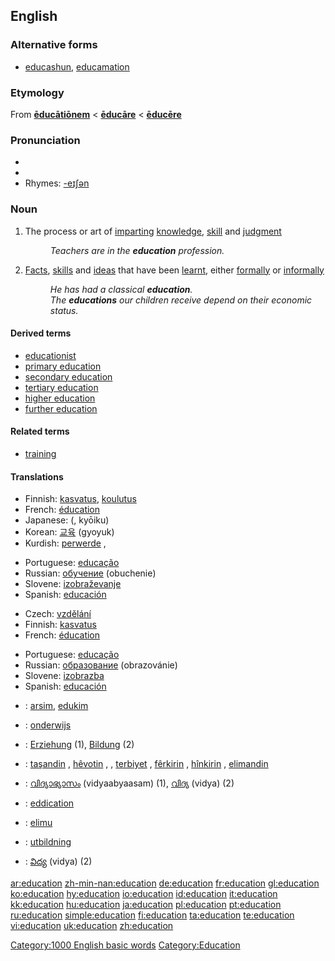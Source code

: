 {{wikipedia}}
{{see|éducation}}
==English==
===Alternative forms===
*{{qualifier|generally jocular}} [[educashun]], [[educamation]]

===Etymology===
From {{L.}} '''[[educationem|ēducātiōnem]]''' < '''[[educare#Latin|ēducāre]]''' < '''[[educere|ēducēre]]'''

===Pronunciation===
* {{IPA|/ɛdjuːkeɪʃn/}}
* {{audio|en-us-education.ogg|Audio (US)}}
* Rhymes: [[Rhymes:English:-eɪʃǝn|-eɪʃǝn]]

===Noun===
{{en-noun}}

# {{uncountable}} The process or art of [[imparting]] [[knowledge]], [[skill]] and [[judgment]]
#: ''Teachers are in the '''education''' profession.''
# {{countable}} [[fact|Facts]], [[skill]]s and [[idea]]s that have been [[learnt]], either [[formally]] or [[informally]]
#: ''He has had a classical '''education'''.''
#: ''The '''educations''' our children receive depend on their economic status.''

====Derived terms====
* [[educationist]]
* [[primary education]]
* [[secondary education]]
* [[tertiary education]]
* [[higher education]]
* [[further education]]

====Related terms====
*[[training]]

====Translations====
{{trans-top|process or art of imparting knowledge, skill and judgment}}
*Finnish: [[kasvatus]], [[koulutus]]
*French: [[éducation]] {{f}}
*Japanese: {{Jpan|[[教育]]}} ({{Jpan|[[きょういく]]}}, kyōiku)
*Korean: [[교육]] (gyoyuk)
*Kurdish: [[perwerde]] {{f}}, {{KUchar|[[زانیاری]]}}
{{trans-mid}}
*Portuguese: [[educação]] {{f}}
*Russian: [[обучение]] (obuchenie) {{n}}
*Slovene: [[izobraževanje]] {{n}}
*Spanish: [[educación]] {{f}}
{{trans-bottom}}

{{trans-top|facts, skills and ideas that have been learnt, either formally or informally}}
*Czech: [[vzdělání]] {{n}}
*Finnish: [[kasvatus]]
*French: [[éducation]] {{f}}
{{trans-mid}}
*Portuguese: [[educação]] {{f}}
*Russian: [[образование]] (obrazovánie) {{n}}
*Slovene: [[izobrazba]] {{f}}
*Spanish: [[educación]] {{f}}
{{trans-bottom}}

{{checktrans-top}}
*{{ttbc|Albanian}}: [[arsim]], [[edukim]]
*{{ttbc|Dutch}}: [[onderwijs]] {{n}}
*{{ttbc|German}}: [[Erziehung]] {{f}} (1), [[Bildung]] {{f}} (2)
*{{ttbc|Kurdish}}: [[taşandin]] {{f}}, [[hêvotin]] {{f}}, , [[terbiyet]] {{f}}, [[fêr|fêrkirin]] {{f}}, [[hîn|hînkirin]] {{f}}, [[elimandin]] {{f}}
{{trans-mid}}
*{{ttbc|Malayalam}}: [[വിദ്യാഭ്യാസം]] (vidyaabyaasam) (1),  [[വിദ്യ]] (vidya) (2)
*{{ttbc|Scots}}: [[eddication]]
*{{ttbc|Swahili}}: [[elimu]]
*{{ttbc|Swedish}}: [[utbildning]] {{c}}
*{{ttbc|Telugu}}: [[విద్య]] (vidya) (2)
{{trans-bottom}}

[[Category:1000 English basic words]]
[[Category:Education]]

[[ar:education]]
[[zh-min-nan:education]]
[[de:education]]
[[fr:education]]
[[gl:education]]
[[ko:education]]
[[hy:education]]
[[io:education]]
[[id:education]]
[[it:education]]
[[kk:education]]
[[hu:education]]
[[ja:education]]
[[pl:education]]
[[pt:education]]
[[ru:education]]
[[simple:education]]
[[fi:education]]
[[ta:education]]
[[te:education]]
[[vi:education]]
[[uk:education]]
[[zh:education]]